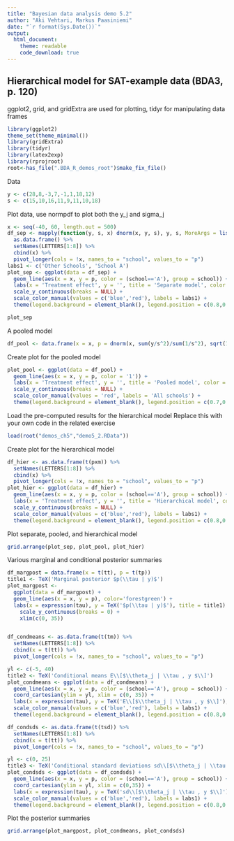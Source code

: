 ```yaml
---
title: "Bayesian data analysis demo 5.2"
author: "Aki Vehtari, Markus Paasiniemi"
date: "`r format(Sys.Date())`"
output:
  html_document:
    theme: readable
    code_download: true
---
```

## Hierarchical model for SAT-example data (BDA3, p. 120)

ggplot2, grid, and gridExtra are used for plotting, tidyr for
manipulating data frames

```r
library(ggplot2)
theme_set(theme_minimal())
library(gridExtra)
library(tidyr)
library(latex2exp)
library(rprojroot)
root<-has_file(".BDA_R_demos_root")$make_fix_file()
```

Data 

```r
y <- c(28,8,-3,7,-1,1,18,12)
s <- c(15,10,16,11,9,11,10,18)
```

Plot data, use normpdf to plot both the y_j and sigma_j

```r
x <- seq(-40, 60, length.out = 500)
df_sep <- mapply(function(y, s, x) dnorm(x, y, s), y, s, MoreArgs = list(x = x)) %>%
  as.data.frame() %>%
  setNames(LETTERS[1:8]) %>%
  cbind(x) %>%
  pivot_longer(cols = !x, names_to = "school", values_to = "p")
labs1 <- c('Other Schools', 'School A')
plot_sep <- ggplot(data = df_sep) +
  geom_line(aes(x = x, y = p, color = (school=='A'), group = school)) +
  labs(x = 'Treatment effect', y = '', title = 'Separate model', color = '') +
  scale_y_continuous(breaks = NULL) +
  scale_color_manual(values = c('blue','red'), labels = labs1) +
  theme(legend.background = element_blank(), legend.position = c(0.8,0.9))
```
```r
plot_sep
```

A pooled model

```r
df_pool <- data.frame(x = x, p = dnorm(x, sum(y/s^2)/sum(1/s^2), sqrt(1/sum(1/s^2))))
```

Create plot for the pooled model

```r
plot_pool <- ggplot(data = df_pool) +
  geom_line(aes(x = x, y = p, color = '1')) +
  labs(x = 'Treatment effect', y = '', title = 'Pooled model', color = '') +
  scale_y_continuous(breaks = NULL) +
  scale_color_manual(values = 'red', labels = 'All schools') +
  theme(legend.background = element_blank(), legend.position = c(0.7,0.9))
```

Load the pre-computed results for the hierarchical model
Replace this with your own code in the related exercise

```r
load(root("demos_ch5","demo5_2.RData"))
```

Create plot for the hierarchical model

```r
df_hier <- as.data.frame(t(pxm)) %>%
  setNames(LETTERS[1:8]) %>%
  cbind(x) %>%
  pivot_longer(cols = !x, names_to = "school", values_to = "p")
plot_hier <- ggplot(data = df_hier) +
  geom_line(aes(x = x, y = p, color = (school=='A'), group = school)) +
  labs(x = 'Treatment effect', y = '', title = 'Hierarchical model', color = '') +
  scale_y_continuous(breaks = NULL) +
  scale_color_manual(values = c('blue','red'), labels = labs1) +
  theme(legend.background = element_blank(), legend.position = c(0.8,0.9))
```

Plot separate, pooled, and hierarchical model

```r
grid.arrange(plot_sep, plot_pool, plot_hier)
```

Various marginal and conditional posterior summaries

```r
df_margpost = data.frame(x = t(tt), p = t(tp))
title1 <- TeX('Marginal posterior $p(\\tau | y)$')
plot_margpost <-
  ggplot(data = df_margpost) +
  geom_line(aes(x = x, y = p), color='forestgreen') +
  labs(x = expression(tau), y = TeX('$p(\\tau | y)$'), title = title1) +
    scale_y_continuous(breaks = 0) +
    xlim(c(0, 35))


df_condmeans <- as.data.frame(t(tm)) %>%
  setNames(LETTERS[1:8]) %>%
  cbind(x = t(tt)) %>%
  pivot_longer(cols = !x, names_to = "school", values_to = "p")

yl <- c(-5, 40)
title2 <- TeX('Conditional means E\\[$\\theta_j | \\tau , y $\\]')
plot_condmeans <- ggplot(data = df_condmeans) +
  geom_line(aes(x = x, y = p, color = (school=='A'), group = school)) +
  coord_cartesian(ylim = yl, xlim = c(0, 35)) +
  labs(x = expression(tau), y = TeX('E\\[$\\theta_j | \\tau , y $\\]'), title = title2, color = '') +
  scale_color_manual(values = c('blue','red'), labels = labs1) +
  theme(legend.background = element_blank(), legend.position = c(0.8,0.9))

df_condsds <- as.data.frame(t(tsd)) %>%
  setNames(LETTERS[1:8]) %>%
  cbind(x = t(tt)) %>%
  pivot_longer(cols = !x, names_to = "school", values_to = "p")

yl <- c(0, 25)
title3 <- TeX('Conditional standard deviations sd\\[$\\theta_j | \\tau , y $\\]')
plot_condsds <- ggplot(data = df_condsds) +
  geom_line(aes(x = x, y = p, color = (school=='A'), group = school)) +
  coord_cartesian(ylim = yl, xlim = c(0,35)) +
  labs(x = expression(tau), y = TeX('sd\\[$\\theta_j | \\tau , y $\\]'), title = title3, color = '') +
  scale_color_manual(values = c('blue','red'), labels = labs1) +
  theme(legend.background = element_blank(), legend.position = c(0.8,0.9))
```

Plot the posterior summaries

```r
grid.arrange(plot_margpost, plot_condmeans, plot_condsds)
```

